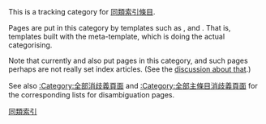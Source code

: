 {{Wikipedia category|hidden=yes}}

This is a tracking category for [[Wikipedia:同類索引條目|同類索引條目]].

Pages are put in this category by templates such as {{tl|SIA}}, {{tl|mountainindex}} and {{tl|shipindex}}. That is, templates built with the {{tl|dmbox}} meta-template, which is doing the actual categorising. 

Note that currently {{tl|given name}} and {{tl|surname}} also put pages in this category, and such pages perhaps are not really set index articles. (See the [[Template_talk:Dmbox#Category:All_disambiguation_pages|discussion about that]].)

See also [[:Category:全部消歧義頁面|:Category:全部消歧義頁面]] and [[:Category:全部主條目消歧義頁面|:Category:全部主條目消歧義頁面]] for the corresponding lists for disambiguation pages.


{{LargeCategoryTOC}}

[[Category:同類索引|]]
